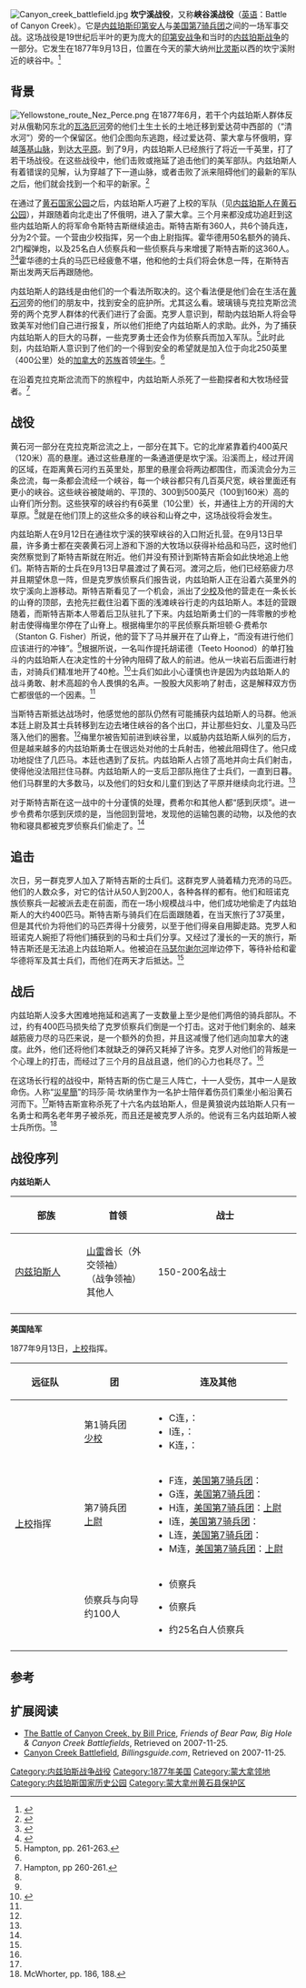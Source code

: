 {{Infobox military conflict
|conflict=坎宁溪战役
|image=[[File:Chief.Joseph.Band.1877.jpg|300px]]
|caption=1877年春，山雷酋长和他的群体
|partof=[[内兹珀斯战争|内兹珀斯战争]]
|date=1877年9月13日
|place=[[蒙大拿州|蒙大拿]]坎宁溪
|result=内兹珀斯人胜
|combatant1={{flag|United States|1877}}<br>{{link-en|克罗印第安人|Crow Indians}}
|combatant2=[[内兹佩尔塞人|内兹珀斯人]]
|commander1={{link-en|塞缪尔·戴维斯·斯特吉斯|Samuel D. Sturgis|塞缪尔·戴·斯特吉斯}}<br>{{link-en|刘易斯·梅里尔|Lewis Merrill}}<br/>{{link-en|弗雷德里克·本廷|Frederick Benteen}}
|commander2=[[山雷|山雷]]酋长<br>{{link-en|玻璃镜 (美洲原住民首领)|Looking Glass (Native American leader)|玻璃镜}}
|strength1=425名士兵<br>约100名白人与印第安人侦察兵
|strength2=少于200人
|casualties1=4死<br>11伤
|casualties2=7死<br>10伤
|coordinates={{coord|45|46|09|N|108|48|49|W|display=inline, title|name=Calamity Jane Horse Cache Butte}}<ref>{{cite gnis|id=769499|name=灾星简藏马处}}</ref>
}}
{{Campaignbox 内兹珀斯战争各战役}}
[[File:Canyon_creek_battlefield.jpg|thumb]]
'''坎宁溪战役'''，又称'''峡谷溪战役'''（[[英语|英语]]：Battle of Canyon Creek）。它是[[内兹佩尔塞人|内兹珀斯印第安人]]与[[美国|美国]][[美国陆军第7骑兵团|第7骑兵团]]之间的一场军事交战。这场战役是19世纪后半叶的更为庞大的[[北美印第安战争|印第安战争]]和当时的[[内兹珀斯战争|内兹珀斯战争]]的一部分。它发生在1877年9月13日，位置在今天的蒙大纳州[[比灵斯|比灵斯]]以西的坎宁溪附近的峡谷中。<ref name=greene>{{cite book|last=Greene|first=Jerome A.|title=Nez Perce Summer 1877: The U.S. Army and the Nee-Me-Poo Crisis|publisher=Montana Historical Society Press|location=Helena, MT|chapter=9|year=2000|url=http://www.nps.gov/history/history/online_books/biho/greene/chap9a.htm|isbn=0-917298-68-3|access-date=2015-04-06|archive-date=2014-02-01|archive-url=https://web.archive.org/web/20140201233228/http://www.nps.gov/history/history/online_books/biho/greene/chap9a.htm|dead-url=no}}</ref>

==背景==	
[[File:Yellowstone_route_Nez_Perce.png|thumb]]
在1877年6月，若干个内兹珀斯人群体反对从俄勒冈东北的[[瓦洛厄河|瓦洛厄河]]旁的他们土生土长的土地迁移到爱达荷中西部的{{link-en|克利尔沃特河 (爱达荷州)|Clearwater River (Idaho)|克利尔沃特河}}（“清水河”）旁的一个保留区。他们企图向东逃跑，经过爱达荷、蒙大拿与怀俄明，穿越[[落基山脉|落基山脉]]，到达[[北美大平原|大平原]]。到了9月，内兹珀斯人已经旅行了将近一千英里，打了若干场战役。在这些战役中，他们击败或拖延了追击他们的美军部队。内兹珀斯人有着错误的见解，认为穿越了下一道山脉，或者击败了派来阻碍他们的最新的军队之后，他们就会找到一个和平的新家。<ref>{{cite book|last=Hampton|first=Bruce|title=Children of Grace: The Nez Perce War of 1877|url=https://archive.org/details/childrenofgracen0000hamp_d7i9|publisher=Henry Holt and Company|location=New York|year=1994|pages=[https://archive.org/details/childrenofgracen0000hamp_d7i9/page/224 224]-242}}</ref>

在通过了[[黄石国家公园|黄石国家公园]]之后，内兹珀斯人巧避了{{link-en|塞缪尔·戴维斯·斯特吉斯|Samuel D. Sturgis|塞缪尔·戴·斯特吉斯}}上校的军队（见[[内兹珀斯人在黄石公园|内兹珀斯人在黄石公园]]），并跟随着{{link-en|黄石河克拉克斯岔流|Clarks Fork Yellowstone River}}向北走出了怀俄明，进入了蒙大拿。三个月来都没成功追赶到这些内兹珀斯人的{{link-en|奥利弗·奥蒂斯·霍华德|Oliver O. Howard|奥利弗·霍华德}}将军命令斯特吉斯继续追击。斯特吉斯有360人，共6个骑兵连，分为2个营。一个营由{{link-en|刘易斯·梅里尔|Lewis Merrill}}少校指挥，另一个由{{link-en|弗雷德里克·本廷|Frederick Benteen}}上尉指挥。霍华德用50名额外的骑兵、2门榴弹炮，以及25名白人侦察兵和一些{{link-en|班诺克人|Bannock people}}侦察兵与{{link-en|克罗侦察兵|Crow Scouts|克罗人侦察兵}}来增援了斯特吉斯的这360人。<ref name=Brown>{{cite book|last=Brown|first=Mark H.|title=The Flight of the Nez Perce|publisher=G. P. Putnam's Sons|location=New York|year=1967|chapter=Canyon Creek and the Prairies Beyond|pages=355-368}}</ref><ref>{{cite web|title=Friends of Bear Paw, Big Hole & Canyon Creek Battlefields|url=http://friendsnezpercebattlefields.org/battlecanyoncreekphototour.htm|publisher=Friends of Nez Perce Battlefields|accessdate=April 15, 2012|deadurl=yes|archiveurl=https://web.archive.org/web/20120806024158/http://www.friendsnezpercebattlefields.org/battlecanyoncreekphototour.htm|archivedate=2012年8月6日|df=}}</ref>霍华德的士兵的马匹已经疲惫不堪，他和他的士兵们将会休息一阵，在斯特吉斯出发两天后再跟随他。

内兹珀斯人的路线是由他们的一个看法所取决的。这个看法便是他们会在生活在[[黄石河|黄石河]]旁的他们的{{link-en|克罗人|Crow people|克罗}}朋友中，找到安全的庇护所。{{link-en|玻璃镜 (美洲原住民首领)|Looking Glass (Native American leader)|玻璃镜}}尤其这么看。玻璃镜与克拉克斯岔流旁的两个克罗人群体的代表们进行了会面。克罗人意识到，帮助内兹珀斯人将会导致美军对他们自己进行报复，所以他们拒绝了内兹珀斯人的求助。此外，为了捕获内兹珀斯人的巨大的马群，一些克罗勇士还会作为侦察兵而加入军队。<ref>Hampton, pp. 261-263.</ref>此时此刻，内兹珀斯人意识到了他们的一个得到安全的希望就是加入位于向北250英里（400公里）处的[[加拿大|加拿大]]的[[苏族|苏族]]首领[[坐牛|坐牛]]。<ref name=greene/>

在沿着克拉克斯岔流而下的旅程中，内兹珀斯人杀死了一些勘探者和大牧场经营者。<ref>Hampton, pp 260-261.</ref>

==战役==
黄石河一部分在克拉克斯岔流之上，一部分在其下。它的北岸紧靠着约400英尺（120米）高的悬崖。通过这些悬崖的一条通道便是坎宁溪。沿溪而上，经过开阔的区域，在距离黄石河约五英里处，那里的悬崖会将两边都围住，而溪流会分为三条岔流，每一条都会流经一个峡谷，每一个峡谷都只有几百英尺宽，峡谷里面还有更小的峡谷。这些峡谷被陡峭的、平顶的、300到500英尺（100到160米）高的山脊们所分割。这些狭窄的峡谷约有6英里（10公里）长，并通往上方的开阔的大草原。<ref name=Brown/>就是在他们顶上的这些众多的峡谷和山脊之中，这场战役将会发生。

内兹珀斯人在9月12日在通往坎宁溪的狭窄峡谷的入口附近扎营。在9月13日早晨，许多勇士都在突袭黄石河上游和下游的大牧场以获得补给品和马匹，这时他们突然察觉到了斯特吉斯就在附近。他们并没有预计到斯特吉斯会如此快地追上他们。斯特吉斯的士兵在9月13日早晨渡过了黄石河。渡河之后，他们已经筋疲力尽并且期望休息一阵，但是克罗族侦察兵们报告说，内兹珀斯人正在沿着六英里外的坎宁溪向上游移动。斯特吉斯看见了一个机会，派出了{{link-en|刘易斯·梅里尔|Lewis Merrill}}[[少校|少校]]及他的营走在一条长长的山脊的顶部，去抢先拦截住沿着下面的浅滩峡谷行走的内兹珀斯人。本廷的营跟随着，而斯特吉斯本人带着后卫队驻扎了下来。内兹珀斯勇士们的一阵零散的步枪射击使得梅里尔停在了山脊上。根据梅里尔的平民侦察兵斯坦顿·G·费希尔（Stanton G. Fisher）所说，他的营下了马并展开在了山脊上，“而没有进行他们应该进行的冲锋”。<ref name=Brown/>根据{{link-en|黄狼|Yellow Wolf}}所说，一名叫作提托胡诺德（Teeto Hoonod）的单打独斗的内兹珀斯人在决定性的十分钟内阻碍了敌人的前进。他从一块岩石后面进行射击，对骑兵们精准地开了40枪。<ref>{{cite web|last=McWorter|first=Lucullus Virgil|title=Yellow Wolf: His Own Story|publisher=Caxton Printers, Ltd.（{{link-en|卡克斯顿出版社 (美国)|Caxton Press (United States)|卡克斯顿印刷有限公司}}）|location=Caldwell, ID|year=1940|page=185|url=http://www.archive.org/stream/yellowwolfhisown002070mbp/yellowwolfhisown002070mbp_djvu.txt}}</ref>士兵们如此小心谨慎也许是因为内兹珀斯人的战斗勇敢、射术高超的令人畏惧的名声。一股股大风影响了射击，这是解释双方伤亡都很低的一个因素。<ref name=Brown/>

当斯特吉斯抵达战场时，他感觉他的部队仍然有可能捕获内兹珀斯人的马群。他派本廷上尉及其士兵转移到左边去堵住峡谷的各个出口，并让那些妇女、儿童及马匹落入他们的圈套。<ref name=greene/>梅里尔被告知前进到峡谷里，以威胁内兹珀斯人纵列的后方，但是越来越多的内兹珀斯勇士在很远处对他的士兵射击，他被此阻碍住了。他只成功地捉住了几匹马。本廷也遇到了反抗。内兹珀斯人占领了高地并向士兵们射击，使得他没法阻拦住马群。内兹珀斯人的一支后卫部队拖住了士兵们，一直到日暮。他们马群里的大多数马，以及他们的妇女和儿童们到达了平原并继续向北行进。<ref name=greene/>

对于斯特吉斯在这一战中的十分谨慎的处理，费希尔和其他人都“感到厌烦”。进一步令费希尔感到厌烦的是，当他回到营地，发现他的运输包裹的动物，以及他的衣物和寝具都被克罗侦察兵们偷走了。<ref name=Brown/>

==追击==
次日，另一群克罗人加入了斯特吉斯的士兵们。这群克罗人骑着精力充沛的马匹。他们的人数众多，对它的估计从50人到200人，各种各样的都有。他们和班诺克族侦察兵一起被派去走在前面，而在一场小规模战斗中，他们成功地偷走了内兹珀斯人的大约400匹马。斯特吉斯与骑兵们在后面跟随着，在当天旅行了37英里，但是其代价为将他们的马匹弄得十分疲劳，以至于他们得亲自用脚走路。克罗人和班诺克人婉拒了将他们捕获到的马和士兵们分享。又经过了漫长的一天的旅行，斯特吉斯还是无法追上内兹珀斯人。他被迫在[[马瑟尔谢尔河|马瑟尔谢尔河]]岸边停下，等待补给和霍华德将军及其士兵们，而他们在两天才后抵达。<ref name=Brown/>

==战后==
内兹珀斯人没多大困难地拖延和逃离了一支数量上至少是他们两倍的骑兵部队。不过，约有400匹马损失给了克罗侦察兵们倒是一个打击。这对于他们剩余的、越来越筋疲力尽的马匹来说，是一个额外的负担，并且这减慢了他们逃向加拿大的速度。此外，他们还将他们本就缺乏的弹药又耗掉了许多。克罗人对他们的背叛是一个心理上的打击，而经过了三个月的且战且退，他们的心力也耗尽了。<ref name=greene/>

在这场长行程的战役中，斯特吉斯的伤亡是三人阵亡，十一人受伤，其中一人是致命伤。人称“[[災星簡|災星簡]]”的玛莎·简·坎纳里作为一名护士陪伴着伤员们乘坐小船沿黄石河而下。<ref name=greene/>斯特吉斯宣称杀死了十六名内兹珀斯人，但是黄狼说内兹珀斯人只有一名勇士和两名老年男子被杀死，而且还是被克罗人杀的。他说有三名内兹珀斯人被士兵所伤。<ref>McWhorter, pp. 186, 188.</ref>

==战役序列==
'''内兹珀斯人'''
{| class="wikitable"
! width=25% |部族
! width=25% |首领
! 战士
|-
| rowspan=1 |
[[内兹佩尔塞人|内兹珀斯人]]
|[[山雷|山雷]]酋长（外交领袖）<br>{{link-en|玻璃镜 (美洲原住民首领)|Looking Glass (Native American leader)|玻璃镜}}（战争领袖）<br>其他人
|150-200名战士
|-
|}

'''美国陆军'''

1877年9月13日，{{link-en|塞缪尔·戴维斯·斯特吉斯|Samuel D. Sturgis|塞缪尔·戴·斯特吉斯}}[[上校|上校]]指挥。
{| class="wikitable"
! width=25% | 远征队
! width=25% | 团
! 连及其他
|-
| rowspan=3 |
{{link-en|塞缪尔·戴维斯·斯特吉斯|Samuel D. Sturgis|塞缪尔·戴·斯特吉斯}}[[上校|上校]]指挥
|第1骑兵团<br>{{link-en|刘易斯·梅里尔|Lewis Merrill}}[[少校|少校]]
|
*C连，{{link-en|第1骑兵团 (美国)|1st Cavalry Regiment (United States)|美国第1骑兵团}}：
*I连，{{link-en|第1骑兵团 (美国)|1st Cavalry Regiment (United States)|美国第1骑兵团}}：
*K连，{{link-en|第1骑兵团 (美国)|1st Cavalry Regiment (United States)|美国第1骑兵团}}：
|-
|第7骑兵团<br>{{link-en|弗雷德里克·本廷|Frederick Benteen}}[[上尉|上尉]]
|
*F连，[[美国陆军第7骑兵团|美国第7骑兵团]]：
*G连，[[美国陆军第7骑兵团|美国第7骑兵团]]：
*H连，[[美国陆军第7骑兵团|美国第7骑兵团]]：{{link-en|弗雷德里克·本廷|Frederick Benteen}}[[上尉|上尉]]
*I连，[[美国陆军第7骑兵团|美国第7骑兵团]]：
*L连，[[美国陆军第7骑兵团|美国第7骑兵团]]：
*M连，[[美国陆军第7骑兵团|美国第7骑兵团]]：{{link-en|迈尔斯·莫伊伦|Myles Moylan}}[[上尉|上尉]]
|-
| 侦察兵与向导<br>约100人
|
*{{link-en|班诺克人|Bannock people|班诺克}}侦察兵
*{{link-en|克罗人|Crow people|克罗}}侦察兵
*约25名白人侦察兵
|-
|}

==参考==
{{reflist}}

==扩展阅读==
*[https://web.archive.org/web/20141205092546/http://friendsnezpercebattlefields.org/Canyon-creek-battlefield.htm The Battle of Canyon Creek, by Bill Price], ''Friends of Bear Paw, Big Hole & Canyon Creek Battlefields'', Retrieved on 2007-11-25.
*[http://www.billingsguide.com/Visguide16.html Canyon Creek Battlefield]{{Wayback|url=http://www.billingsguide.com/Visguide16.html |date=20130819091430 }}, ''Billingsguide.com'', Retrieved on 2007-11-25.

{{蒙大拿印第安战役}}

[[Category:内兹珀斯战争战役|Category:内兹珀斯战争战役]]
[[Category:1877年美国|Category:1877年美国]]
[[Category:蒙大拿领地|Category:蒙大拿领地]]
[[Category:内兹珀斯国家历史公园|Category:内兹珀斯国家历史公园]]
[[Category:蒙大拿州黄石县保护区|Category:蒙大拿州黄石县保护区]]